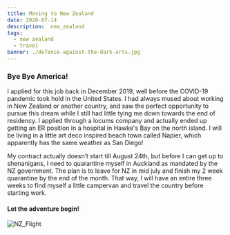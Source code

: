 ```yaml
---
title: Moving to New Zealand 
date: 2020-07-14
description:  new_zealand
tags:
  - new zealand
  - travel
banner: ./defence-against-the-dark-arts.jpg
---
```


### Bye Bye America!

I applied for this job back in December 2019, well before the COVID-19 pandemic took hold in the United States. I had always mused about working in New Zealand or another country, and saw the perfect opportunity to pursue this dream while I still had little tying me down towards the end of residency. I applied through a locums company and actually ended up getting an ER position in a hospital in Hawke's Bay on the north island. I will be living in a little art deco inspired beach town called Napier, which apparently has the same weather as San Diego!

My contract actually doesn’t start till August 24th, but before I can get up to shenanigans, I need to quarantine myself in Auckland as mandated by the NZ government. The plan is to leave for NZ in mid july and finish my 2 week quarantine by the end of the month. That way, I will have an entire three weeks to find myself a little campervan and travel the country before starting work. 

#### Let the adventure begin! 
![NZ_Flight](./flight.jpeg)

